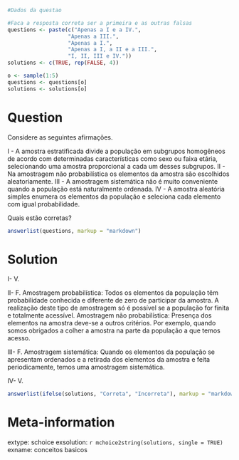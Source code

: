 ```r
#Dados da questao

#Faca a resposta correta ser a primeira e as outras falsas
questions <- paste(c("Apenas a I e a IV.",
                   "Apenas a III.",
                   "Apenas a I.",
                   "Apenas a I, a II e a III.",
                   "I, II, III e IV."))
solutions <- c(TRUE, rep(FALSE, 4))

o <- sample(1:5)
questions <- questions[o]
solutions <- solutions[o]

```

Question
========
Considere as seguintes afirmações.

I - A amostra estratificada divide a população em subgrupos homogêneos de acordo com determinadas características 
como sexo ou faixa etária, selecionando uma amostra proporcional a cada um desses subgrupos.
II - Na amostragem não probabilística os elementos da amostra são escolhidos aleatoriamente.
III - A amostragem sistemática não é muito conveniente quando a população está naturalmente ordenada.
IV - A amostra aleatória simples enumera os elementos da população e seleciona cada elemento com igual probabilidade. 

Quais estão corretas?


```r
answerlist(questions, markup = "markdown")
```

Solution
========
I- V.

II- F. Amostragem probabilística: Todos os elementos da população têm probabilidade conhecida e diferente de zero de participar da amostra. A realização deste tipo de amostragem só é possível se a população for finita e totalmente acessível.
Amostragem não probabilística: Presença dos elementos na amostra deve-se a outros critérios. Por exemplo, quando somos obrigados a colher a amostra na parte da população a que temos acesso.

III- F. Amostragem sistemática: Quando os elementos da população se apresentam ordenados e a retirada dos elementos da amostra e feita periodicamente, temos uma amostragem sistemática.

IV- V.

```r
answerlist(ifelse(solutions, "Correta", "Incorreta"), markup = "markdown")
```

Meta-information
================
extype: schoice
exsolution: `r mchoice2string(solutions, single = TRUE)`
exname: conceitos basicos